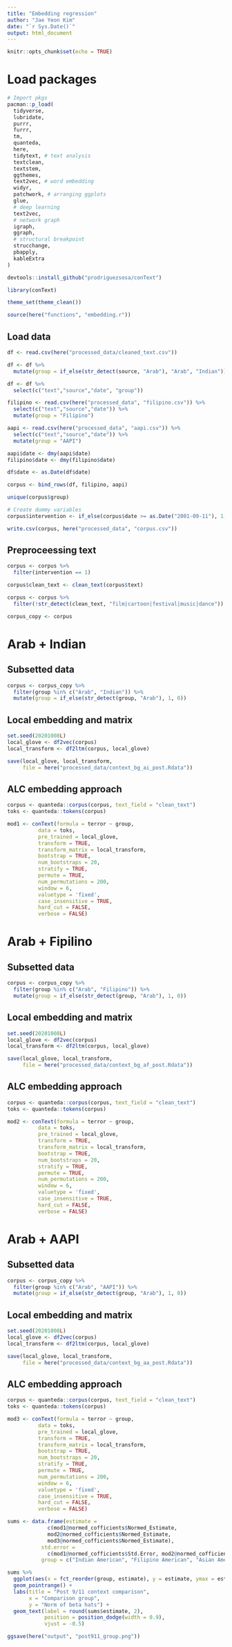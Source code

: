 ```yaml
---
title: "Embedding regression"
author: "Jae Yeon Kim"
date: "`r Sys.Date()`"
output: html_document
---
```


```r
knitr::opts_chunk$set(echo = TRUE)
```

# Load packages 

```r

# Import pkgs
pacman::p_load(
  tidyverse,
  lubridate, 
  purrr,
  furrr,
  tm,
  quanteda, 
  here,
  tidytext, # text analysis 
  textclean,
  textstem, 
  ggthemes,
  text2vec, # word embedding 
  widyr,
  patchwork, # arranging ggplots
  glue,
  # deep learning 
  text2vec,
  # network graph
  igraph,
  ggraph,
  # structural breakpoint
  strucchange,
  pbapply,
  kableExtra
)

devtools::install_github("prodriguezsosa/conText")

library(conText)

theme_set(theme_clean())

source(here("functions", "embedding.r"))
```


## Load data 

```r
df <- read.csv(here("processed_data/cleaned_text.csv")) 

df <- df %>%
  mutate(group = if_else(str_detect(source, "Arab"), "Arab", "Indian"))

df <- df %>%
  select(c("text","source","date", "group"))

filipino <- read.csv(here("processed_data", "filipino.csv")) %>%
  select(c("text","source","date")) %>%
  mutate(group = "Filipino")

aapi <- read.csv(here("processed_data", "aapi.csv")) %>%
  select(c("text","source","date")) %>%
  mutate(group = "AAPI")

aapi$date <- dmy(aapi$date)
filipino$date <- dmy(filipino$date)

df$date <- as.Date(df$date)
```

```r
corpus <- bind_rows(df, filipino, aapi)

unique(corpus$group)
```

```r
# Create dummy variables 
corpus$intervention <- if_else(corpus$date >= as.Date("2001-09-11"), 1, 0)

write.csv(corpus, here("processed_data", "corpus.csv"))
```

## Preproceessing text 

```r
corpus <- corpus %>% 
  filter(intervention == 1)

corpus$clean_text <- clean_text(corpus$text)

corpus <- corpus %>% 
  filter(!str_detect(clean_text, "film|cartoon|festival|music|dance"))

corpus_copy <- corpus
```

# Arab + Indian  

## Subsetted data 

```r
corpus <- corpus_copy %>%
  filter(group %in% c("Arab", "Indian")) %>%
  mutate(group = if_else(str_detect(group, "Arab"), 1, 0))
```

## Local embedding and matrix 

```r
set.seed(20201008L)
local_glove <- df2vec(corpus)
local_transform <- df2ltm(corpus, local_glove)

save(local_glove, local_transform, 
     file = here("processed_data/context_bg_ai_post.Rdata"))
```

## ALC embedding approach 

```r
corpus <- quanteda::corpus(corpus, text_field = "clean_text")
toks <- quanteda::tokens(corpus)

mod1 <- conText(formula = terror ~ group, 
          data = toks, 
          pre_trained = local_glove,
          transform = TRUE, 
          transform_matrix = local_transform, 
          bootstrap = TRUE, 
          num_bootstraps = 20, 
          stratify = TRUE,
          permute = TRUE, 
          num_permutations = 200, 
          window = 6, 
          valuetype = 'fixed', 
          case_insensitive = TRUE, 
          hard_cut = FALSE,
          verbose = FALSE)
```
# Arab + Fipilino

## Subsetted data 

```r
corpus <- corpus_copy %>%
  filter(group %in% c("Arab", "Filipino")) %>%
  mutate(group = if_else(str_detect(group, "Arab"), 1, 0))
```

## Local embedding and matrix 

```r
set.seed(20201008L)
local_glove <- df2vec(corpus)
local_transform <- df2ltm(corpus, local_glove)

save(local_glove, local_transform, 
     file = here("processed_data/context_bg_af_post.Rdata"))
```

## ALC embedding approach 

```r
corpus <- quanteda::corpus(corpus, text_field = "clean_text")
toks <- quanteda::tokens(corpus)

mod2 <- conText(formula = terror ~ group, 
          data = toks, 
          pre_trained = local_glove,
          transform = TRUE, 
          transform_matrix = local_transform, 
          bootstrap = TRUE, 
          num_bootstraps = 20, 
          stratify = TRUE,
          permute = TRUE, 
          num_permutations = 200, 
          window = 6, 
          valuetype = 'fixed', 
          case_insensitive = TRUE, 
          hard_cut = FALSE,
          verbose = FALSE)
```

# Arab + AAPI

## Subsetted data 

```r
corpus <- corpus_copy %>%
  filter(group %in% c("Arab", "AAPI")) %>%
  mutate(group = if_else(str_detect(group, "Arab"), 1, 0))
```

## Local embedding and matrix 

```r
set.seed(20201008L)
local_glove <- df2vec(corpus)
local_transform <- df2ltm(corpus, local_glove)

save(local_glove, local_transform, 
     file = here("processed_data/context_bg_aa_post.Rdata"))
```

## ALC embedding approach 


```r
corpus <- quanteda::corpus(corpus, text_field = "clean_text")
toks <- quanteda::tokens(corpus)

mod3 <- conText(formula = terror ~ group, 
          data = toks, 
          pre_trained = local_glove,
          transform = TRUE, 
          transform_matrix = local_transform, 
          bootstrap = TRUE, 
          num_bootstraps = 20, 
          stratify = TRUE,
          permute = TRUE, 
          num_permutations = 200, 
          window = 6, 
          valuetype = 'fixed', 
          case_insensitive = TRUE, 
          hard_cut = FALSE,
          verbose = FALSE)
```

```r
sums <- data.frame(estimate = 
             c(mod1@normed_cofficients$Normed_Estimate,
             mod2@normed_cofficients$Normed_Estimate,
             mod3@normed_cofficients$Normed_Estimate),
           std.error = 
             c(mod1@normed_cofficients$Std.Error, mod2@normed_cofficients$Std.Error, mod3@normed_cofficients$Std.Error),
           group = c("Indian American", "Filipino American", "Asian American"))

sums %>%
  ggplot(aes(x = fct_reorder(group, estimate), y = estimate, ymax = estimate + 1.96*std.error, ymin = estimate - 1.96*std.error)) +
  geom_pointrange() +
  labs(title = "Post 9/11 context comparison",
       x = "Comparison group",
       y = "Norm of beta hats") +
  geom_text(label = round(sums$estimate, 2),
            position = position_dodge(width = 0.9),
            vjust = -0.5)

ggsave(here("output", "post911_group.png"))
```